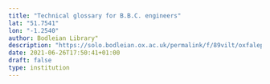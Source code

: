 ```yaml
---
title: "Technical glossary for B.B.C. engineers"
lat: "51.7541"
lon: "-1.2540"
author: Bodleian Library"
description: "https://solo.bodleian.ox.ac.uk/permalink/f/89vilt/oxfaleph013083806"
date: 2021-06-26T17:50:41+01:00
draft: false
type: institution
---
```

